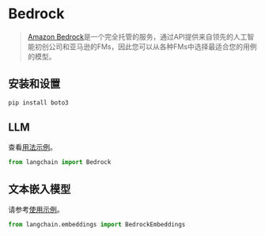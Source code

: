 # Bedrock

>[Amazon Bedrock](https://aws.amazon.com/bedrock/)是一个完全托管的服务，通过API提供来自领先的人工智能初创公司和亚马逊的FMs，因此您可以从各种FMs中选择最适合您的用例的模型。

## 安装和设置

```bash
pip install boto3
```

## LLM

查看[用法示例](/docs/modules/model_io/models/llms/integrations/bedrock.html)。

```python
from langchain import Bedrock
```

## 文本嵌入模型

请参考[使用示例](/docs/modules/data_connection/text_embedding/integrations/bedrock.html)。
```python
from langchain.embeddings import BedrockEmbeddings
```
